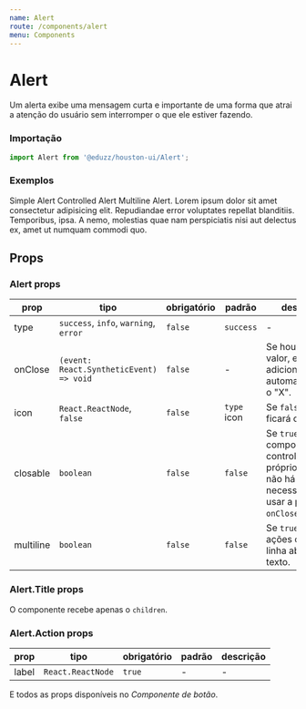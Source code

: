 ```yaml
---
name: Alert
route: /components/alert
menu: Components
---
```



# Alert

Um alerta exibe uma mensagem curta e importante de uma forma que atrai a atenção do usuário sem interromper o que ele estiver fazendo.

### Importação

```js
import Alert from '@eduzz/houston-ui/Alert';
```

### Exemplos

<Playground>
  <Box>
    <Alert closable>Simple Alert</Alert>
  </Box>
  <Box>
    <Alert>
        Controlled Alert
        <Alert.Action label='Cancel' variant='text' />
        <Alert.Action label='View' />
    </Alert>
  </Box>
  <Box>
    <Alert type='error' multiline>
        <Alert.Title>Multiline Alert.</Alert.Title>
        Lorem ipsum dolor sit amet consectetur adipisicing elit. Repudiandae error voluptates repellat
        blanditiis. Temporibus, ipsa. A nemo, molestias quae nam perspiciatis nisi aut delectus ex, amet ut
        numquam commodi quo.
        <Alert.Action label='Cancel' variant='text' />
        <Alert.Action label='View' />
    </Alert>
  </Box>
</Playground>

## Props

### Alert props

| prop      | tipo                                    | obrigatório | padrão      | descrição                                                                                        |
|-----------|-----------------------------------------|-------------|-------------|--------------------------------------------------------------------------------------------------|
| type      | `success`, `info`, `warning`, `error`   | `false`     | `success`   | -                                                                                                |
| onClose   | `(event: React.SyntheticEvent) => void` | `false`     | -           | Se houver um valor, ele adiciona automaticamente o "X".                                          |
| icon      | `React.ReactNode`, `false`              | `false`     | `type` icon | Se `false`, o ícone ficará oculto.                                                               |
| closable  | `boolean`                               | `false`     | `false`     | Se `true`, o componente controla o próprio estado e não há necessidade de usar a prop `onClose`. |
| multiline | `boolean`                               | `false`     | `false`     | Se `true`, as ações cairão na linha abaixo do texto.                                             |

### Alert.Title props

O componente recebe apenas o `children`.

### Alert.Action props

| prop  | tipo              | obrigatório | padrão | descrição |
|-------|-------------------|-------------|--------|-----------|
| label | `React.ReactNode` | `true`      | -      | -         |

E todos as props disponíveis no *Componente de botão*.
